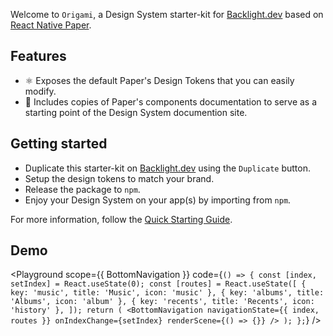 

Welcome to `Origami`, a Design System starter-kit for [Backlight.dev](https://backlight.dev)
based on [React Native Paper](https://callstack.github.io/react-native-paper/).

## Features

- ⚛️ Exposes the default Paper's Design Tokens that you can easily modify.
- 📖 Includes copies of Paper's components documentation to serve as a starting point of the Design System documention site.

## Getting started

- Duplicate this starter-kit on [Backlight.dev](https://backlight.dev) using the `Duplicate` button.
- Setup the design tokens to match your brand.
- Release the package to `npm`.
- Enjoy your Design System on your app(s) by importing from `npm`.

For more information, follow the [Quick Starting Guide](https://backlight.dev/docs/getting-started).

## Demo

<Playground
  scope={{ BottomNavigation }}
  code={`
() => {
  const [index, setIndex] = React.useState(0);
  const [routes] = React.useState([
    { key: 'music', title: 'Music', icon: 'music' },
    { key: 'albums', title: 'Albums', icon: 'album' },
    { key: 'recents', title: 'Recents', icon: 'history' },
  ]);
  return (
      <BottomNavigation
        navigationState={{ index, routes }}
        onIndexChange={setIndex}
        renderScene={() => {}}
      />
  );
};
`}
/>
